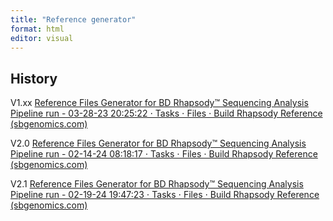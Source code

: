 ```yaml
---
title: "Reference generator"
format: html
editor: visual
---
```


## History

V1.xx [Reference Files Generator for BD Rhapsody™ Sequencing Analysis Pipeline run - 03-28-23 20:25:22 ⋅ Tasks ⋅ Files ⋅ Build Rhapsody Reference (sbgenomics.com)](https://igor.sbgenomics.com/u/devon.jensen/build-rhapsody-reference/tasks/18314f19-e902-4fd4-9413-27296edfbc2e/)

V2.0 [Reference Files Generator for BD Rhapsody™ Sequencing Analysis Pipeline run - 02-14-24 08:18:17 ⋅ Tasks ⋅ Files ⋅ Build Rhapsody Reference (sbgenomics.com)](https://igor.sbgenomics.com/u/devon.jensen/build-rhapsody-reference/tasks/854a30f6-18f4-4441-8f21-66fdcf2fc753/)

V2.1 [Reference Files Generator for BD Rhapsody™ Sequencing Analysis Pipeline run - 02-19-24 19:47:23 ⋅ Tasks ⋅ Files ⋅ Build Rhapsody Reference (sbgenomics.com)](https://igor.sbgenomics.com/u/devon.jensen/build-rhapsody-reference/tasks/7fc62e19-4b59-40fb-b753-03b00a338db3/)
